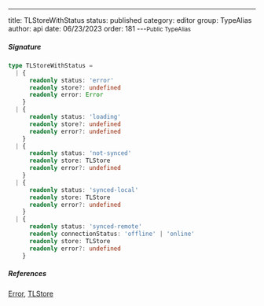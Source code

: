 ---
title: TLStoreWithStatus
status: published
category: editor
group: TypeAlias
author: api
date: 06/23/2023
order: 181
---<Small>Public TypeAlias</Small>




##### Signature


```ts
type TLStoreWithStatus =
  | {
      readonly status: 'error'
      readonly store?: undefined
      readonly error: Error
    }
  | {
      readonly status: 'loading'
      readonly store?: undefined
      readonly error?: undefined
    }
  | {
      readonly status: 'not-synced'
      readonly store: TLStore
      readonly error?: undefined
    }
  | {
      readonly status: 'synced-local'
      readonly store: TLStore
      readonly error?: undefined
    }
  | {
      readonly status: 'synced-remote'
      readonly connectionStatus: 'offline' | 'online'
      readonly store: TLStore
      readonly error?: undefined
    }
```

##### References

[Error](/gen/Error-interface), [TLStore](/gen/tlschema/TLStore-type)

